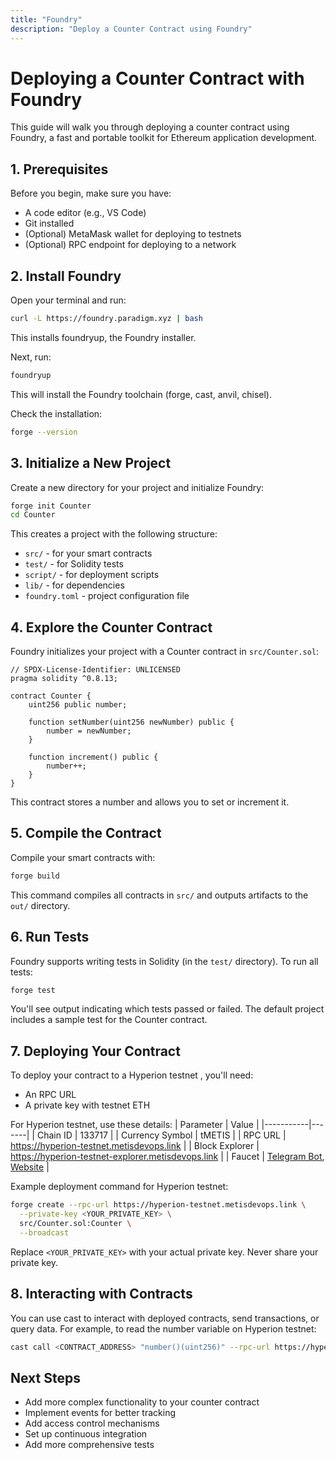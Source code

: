 ```yaml
---
title: "Foundry"
description: "Deploy a Counter Contract using Foundry"
---
```


# Deploying a Counter Contract with Foundry

This guide will walk you through deploying a counter contract using Foundry, a fast and portable toolkit for Ethereum application development.

## 1. Prerequisites

Before you begin, make sure you have:

- A code editor (e.g., VS Code)
- Git installed
- (Optional) MetaMask wallet for deploying to testnets
- (Optional) RPC endpoint for deploying to a network

## 2. Install Foundry

Open your terminal and run:

```bash
curl -L https://foundry.paradigm.xyz | bash
```

This installs foundryup, the Foundry installer.

Next, run:

```bash
foundryup
```

This will install the Foundry toolchain (forge, cast, anvil, chisel).

Check the installation:

```bash
forge --version
```

## 3. Initialize a New Project

Create a new directory for your project and initialize Foundry:

```bash
forge init Counter
cd Counter
```

This creates a project with the following structure:

- `src/` - for your smart contracts
- `test/` - for Solidity tests
- `script/` - for deployment scripts
- `lib/` - for dependencies
- `foundry.toml` - project configuration file

## 4. Explore the Counter Contract

Foundry initializes your project with a Counter contract in `src/Counter.sol`:

```solidity
// SPDX-License-Identifier: UNLICENSED
pragma solidity ^0.8.13;

contract Counter {
    uint256 public number;

    function setNumber(uint256 newNumber) public {
        number = newNumber;
    }

    function increment() public {
        number++;
    }
}
```

This contract stores a number and allows you to set or increment it.

## 5. Compile the Contract

Compile your smart contracts with:

```bash
forge build
```

This command compiles all contracts in `src/` and outputs artifacts to the `out/` directory.

## 6. Run Tests

Foundry supports writing tests in Solidity (in the `test/` directory). To run all tests:

```bash
forge test
```

You'll see output indicating which tests passed or failed. The default project includes a sample test for the Counter contract.

## 7. Deploying Your Contract

To deploy your contract to a Hyperion testnet , you'll need:

- An RPC URL
- A private key with testnet ETH

For Hyperion testnet, use these details:
| Parameter | Value |
|-----------|-------|
| Chain ID | 133717 |
| Currency Symbol | tMETIS |
| RPC URL | https://hyperion-testnet.metisdevops.link |
| Block Explorer | https://hyperion-testnet-explorer.metisdevops.link |
| Faucet | [Telegram Bot](https://t.me/hyperion_testnet_bot), [Website](https://hype-faucet.metis.io) |

Example deployment command for Hyperion testnet:

```bash
forge create --rpc-url https://hyperion-testnet.metisdevops.link \
  --private-key <YOUR_PRIVATE_KEY> \
  src/Counter.sol:Counter \
  --broadcast
```

Replace `<YOUR_PRIVATE_KEY>` with your actual private key. Never share your private key.

## 8. Interacting with Contracts

You can use cast to interact with deployed contracts, send transactions, or query data. For example, to read the number variable on Hyperion testnet:

```bash
cast call <CONTRACT_ADDRESS> "number()(uint256)" --rpc-url https://hyperion-testnet.metisdevops.link
```

## Next Steps

- Add more complex functionality to your counter contract
- Implement events for better tracking
- Add access control mechanisms
- Set up continuous integration
- Add more comprehensive tests
